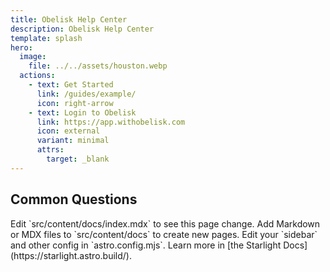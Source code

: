 ```yaml
---
title: Obelisk Help Center
description: Obelisk Help Center
template: splash
hero:
  image:
    file: ../../assets/houston.webp
  actions:
    - text: Get Started
      link: /guides/example/
      icon: right-arrow
    - text: Login to Obelisk
      link: https://app.withobelisk.com
      icon: external
      variant: minimal
      attrs:
        target: _blank
---
```



## Common Questions

<CardGrid>
	<Card title="Update content" icon="pencil">
		Edit `src/content/docs/index.mdx` to see this page change.
	</Card>
	<Card title="Add new content" icon="add-document">
		Add Markdown or MDX files to `src/content/docs` to create new pages.
	</Card>
	<Card title="Configure your site" icon="setting">
		Edit your `sidebar` and other config in `astro.config.mjs`.
	</Card>
	<Card title="Read the docs" icon="open-book">
		Learn more in [the Starlight Docs](https://starlight.astro.build/).
	</Card>
</CardGrid>
